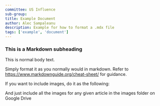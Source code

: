 ```yaml
---
committee: US Influence
sub-group:
title: Example Document
author: Alec Sampaleanu
description: Example for how to format a .mdx file
tags: ['example', 'document']
---
```


### This is a Markdown subheading
This is normal body text.

Simply format it as you normally would in markdown. Refer to https://www.markdownguide.org/cheat-sheet/
for guidance.

If you want to include images, do it as the following:

And just include all the images for any given article in the images folder on Google Drive